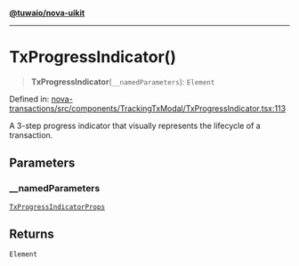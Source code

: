 [**@tuwaio/nova-uikit**](../../../README.md)

***

# TxProgressIndicator()

> **TxProgressIndicator**(`__namedParameters`): `Element`

Defined in: [nova-transactions/src/components/TrackingTxModal/TxProgressIndicator.tsx:113](https://github.com/TuwaIO/nova-uikit/blob/bb57d95d18f8de8b14211d55bcd6b5765a378a6e/packages/nova-transactions/src/components/TrackingTxModal/TxProgressIndicator.tsx#L113)

A 3-step progress indicator that visually represents the lifecycle of a transaction.

## Parameters

### \_\_namedParameters

[`TxProgressIndicatorProps`](../interfaces/TxProgressIndicatorProps.md)

## Returns

`Element`
